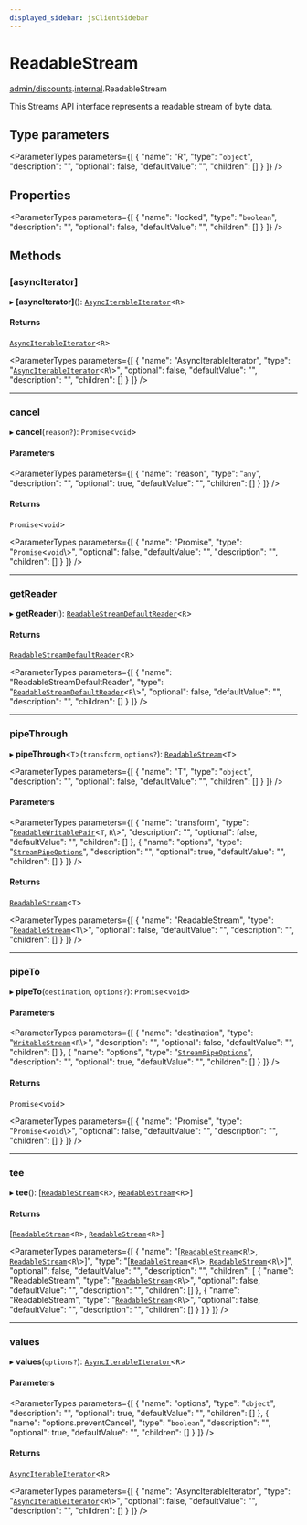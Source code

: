```yaml
---
displayed_sidebar: jsClientSidebar
---
```



# ReadableStream

[admin/discounts](../../modules/admin_discounts.mdx).[internal](../../admin_discounts/modules/admin_discounts.internal.mdx).ReadableStream

This Streams API interface represents a readable stream of byte data.

## Type parameters

<ParameterTypes parameters={[
  {
    "name": "R",
    "type": "`object`",
    "description": "",
    "optional": false,
    "defaultValue": "",
    "children": []
  }
]} />

## Properties

<ParameterTypes parameters={[
  {
    "name": "locked",
    "type": "`boolean`",
    "description": "",
    "optional": false,
    "defaultValue": "",
    "children": []
  }
]} />

## Methods

### [asyncIterator]

▸ **[asyncIterator]**(): [`AsyncIterableIterator`](admin_discounts.internal.AsyncIterableIterator.mdx)<`R`\>

#### Returns

[`AsyncIterableIterator`](admin_discounts.internal.AsyncIterableIterator.mdx)<`R`\>

<ParameterTypes parameters={[
  {
    "name": "AsyncIterableIterator",
    "type": "[`AsyncIterableIterator`](admin_discounts.internal.AsyncIterableIterator.mdx)<`R`\\>",
    "optional": false,
    "defaultValue": "",
    "description": "",
    "children": []
  }
]} />

___

### cancel

▸ **cancel**(`reason?`): `Promise`<`void`\>

#### Parameters

<ParameterTypes parameters={[
  {
    "name": "reason",
    "type": "`any`",
    "description": "",
    "optional": true,
    "defaultValue": "",
    "children": []
  }
]} />

#### Returns

`Promise`<`void`\>

<ParameterTypes parameters={[
  {
    "name": "Promise",
    "type": "`Promise`<`void`\\>",
    "optional": false,
    "defaultValue": "",
    "description": "",
    "children": []
  }
]} />

___

### getReader

▸ **getReader**(): [`ReadableStreamDefaultReader`](../../admin_discounts/modules/admin_discounts.internal.mdx#readablestreamdefaultreader)<`R`\>

#### Returns

[`ReadableStreamDefaultReader`](../../admin_discounts/modules/admin_discounts.internal.mdx#readablestreamdefaultreader)<`R`\>

<ParameterTypes parameters={[
  {
    "name": "ReadableStreamDefaultReader",
    "type": "[`ReadableStreamDefaultReader`](../../admin_discounts/modules/admin_discounts.internal.mdx#readablestreamdefaultreader)<`R`\\>",
    "optional": false,
    "defaultValue": "",
    "description": "",
    "children": []
  }
]} />

___

### pipeThrough

▸ **pipeThrough**<`T`\>(`transform`, `options?`): [`ReadableStream`](../../admin_discounts/modules/admin_discounts.internal.mdx#readablestream)<`T`\>

<ParameterTypes parameters={[
  {
    "name": "T",
    "type": "`object`",
    "description": "",
    "optional": false,
    "defaultValue": "",
    "children": []
  }
]} />

#### Parameters

<ParameterTypes parameters={[
  {
    "name": "transform",
    "type": "[`ReadableWritablePair`](admin_discounts.internal.ReadableWritablePair.mdx)<`T`, `R`\\>",
    "description": "",
    "optional": false,
    "defaultValue": "",
    "children": []
  },
  {
    "name": "options",
    "type": "[`StreamPipeOptions`](admin_discounts.internal.StreamPipeOptions.mdx)",
    "description": "",
    "optional": true,
    "defaultValue": "",
    "children": []
  }
]} />

#### Returns

[`ReadableStream`](../../admin_discounts/modules/admin_discounts.internal.mdx#readablestream)<`T`\>

<ParameterTypes parameters={[
  {
    "name": "ReadableStream",
    "type": "[`ReadableStream`](../../admin_discounts/modules/admin_discounts.internal.mdx#readablestream)<`T`\\>",
    "optional": false,
    "defaultValue": "",
    "description": "",
    "children": []
  }
]} />

___

### pipeTo

▸ **pipeTo**(`destination`, `options?`): `Promise`<`void`\>

#### Parameters

<ParameterTypes parameters={[
  {
    "name": "destination",
    "type": "[`WritableStream`](../../admin_discounts/modules/admin_discounts.internal.mdx#writablestream)<`R`\\>",
    "description": "",
    "optional": false,
    "defaultValue": "",
    "children": []
  },
  {
    "name": "options",
    "type": "[`StreamPipeOptions`](admin_discounts.internal.StreamPipeOptions.mdx)",
    "description": "",
    "optional": true,
    "defaultValue": "",
    "children": []
  }
]} />

#### Returns

`Promise`<`void`\>

<ParameterTypes parameters={[
  {
    "name": "Promise",
    "type": "`Promise`<`void`\\>",
    "optional": false,
    "defaultValue": "",
    "description": "",
    "children": []
  }
]} />

___

### tee

▸ **tee**(): [[`ReadableStream`](../../admin_discounts/modules/admin_discounts.internal.mdx#readablestream)<`R`\>, [`ReadableStream`](../../admin_discounts/modules/admin_discounts.internal.mdx#readablestream)<`R`\>]

#### Returns

[[`ReadableStream`](../../admin_discounts/modules/admin_discounts.internal.mdx#readablestream)<`R`\>, [`ReadableStream`](../../admin_discounts/modules/admin_discounts.internal.mdx#readablestream)<`R`\>]

<ParameterTypes parameters={[
  {
    "name": "[[`ReadableStream`](../../admin_discounts/modules/admin_discounts.internal.mdx#readablestream)<`R`\\>, [`ReadableStream`](../../admin_discounts/modules/admin_discounts.internal.mdx#readablestream)<`R`\\>]",
    "type": "[[`ReadableStream`](../../admin_discounts/modules/admin_discounts.internal.mdx#readablestream)<`R`\\>, [`ReadableStream`](../../admin_discounts/modules/admin_discounts.internal.mdx#readablestream)<`R`\\>]",
    "optional": false,
    "defaultValue": "",
    "description": "",
    "children": [
      {
        "name": "ReadableStream",
        "type": "[`ReadableStream`](../../admin_discounts/modules/admin_discounts.internal.mdx#readablestream)<`R`\\>",
        "optional": false,
        "defaultValue": "",
        "description": "",
        "children": []
      },
      {
        "name": "ReadableStream",
        "type": "[`ReadableStream`](../../admin_discounts/modules/admin_discounts.internal.mdx#readablestream)<`R`\\>",
        "optional": false,
        "defaultValue": "",
        "description": "",
        "children": []
      }
    ]
  }
]} />

___

### values

▸ **values**(`options?`): [`AsyncIterableIterator`](admin_discounts.internal.AsyncIterableIterator.mdx)<`R`\>

#### Parameters

<ParameterTypes parameters={[
  {
    "name": "options",
    "type": "`object`",
    "description": "",
    "optional": true,
    "defaultValue": "",
    "children": []
  },
  {
    "name": "options.preventCancel",
    "type": "`boolean`",
    "description": "",
    "optional": true,
    "defaultValue": "",
    "children": []
  }
]} />

#### Returns

[`AsyncIterableIterator`](admin_discounts.internal.AsyncIterableIterator.mdx)<`R`\>

<ParameterTypes parameters={[
  {
    "name": "AsyncIterableIterator",
    "type": "[`AsyncIterableIterator`](admin_discounts.internal.AsyncIterableIterator.mdx)<`R`\\>",
    "optional": false,
    "defaultValue": "",
    "description": "",
    "children": []
  }
]} />
